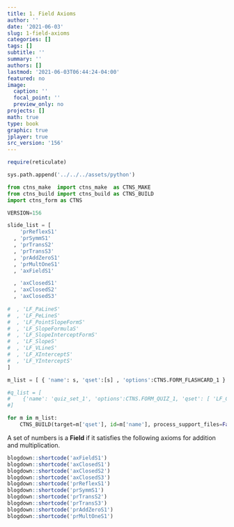 ```yaml
---
title: 1. Field Axioms
author: ''
date: '2021-06-03'
slug: 1-field-axioms
categories: []
tags: []
subtitle: ''
summary: ''
authors: []
lastmod: '2021-06-03T06:44:24-04:00'
featured: no
image:
  caption: ''
  focal_point: ''
  preview_only: no
projects: []
math: true
type: book
graphic: true
jplayer: true
src_version: '156'
---
```

```r
require(reticulate)
```

```python
sys.path.append('../../../assets/python')

from ctns_make  import ctns_make  as CTNS_MAKE
from ctns_build import ctns_build as CTNS_BUILD
import ctns_form as CTNS

VERSION=156
```

```python
slide_list = [
    'prReflexS1'
  , 'prSymmS1'
  , 'prTransS2'
  , 'prTransS3'
  , 'prAddZeroS1'
  , 'prMultOneS1'
  , 'axFieldS1'

  , 'axClosedS1'
  , 'axClosedS2'
  , 'axClosedS3' 
   
#  , 'LF_PaLineS'
#  , 'LF_PeLineS'
#  , 'LF_PointSlopeFormS'
#  , 'LF_SlopeFormulaS'
#  , 'LF_SlopeInterceptFormS'
#  , 'LF_SlopeS'
#  , 'LF_VLineS'
#  , 'LF_XInterceptS'
#  , 'LF_YInterceptS'
]

m_list = [ { 'name': s, 'qset':[s] , 'options':CTNS.FORM_FLASHCARD_1 } for s in slide_list ]

#q_list = [
#    {'name': 'quiz_set_1', 'options':CTNS.FORM_QUIZ_1, 'qset': [ 'LF_GeneralFormS', 'LF_HLineS', 'LF_InterceptInterceptFormS', 'LF_InterceptS' ]}
#]
```

```python
for m in m_list:
    CTNS_BUILD(target=m['qset'], id=m['name'], process_support_files=False, write_image=False, version=VERSION, image_target=m['name'], opt_ctns = m['options'], encrypt=False)
```

A set of numbers is a **Field** if it satisfies the following axioms for addition and multiplication.

```r
blogdown::shortcode('axFieldS1')
blogdown::shortcode('axClosedS1')
blogdown::shortcode('axClosedS2')
blogdown::shortcode('axClosedS3')
blogdown::shortcode('prReflexS1')
blogdown::shortcode('prSymmS1')
blogdown::shortcode('prTransS2')
blogdown::shortcode('prTransS3')
blogdown::shortcode('prAddZeroS1')
blogdown::shortcode('prMultOneS1')
```
